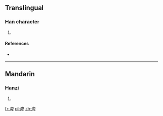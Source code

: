 ==Translingual==

===Han character===
{{Han char|rn=85|rad=水|as=08|sn=11|four=|canj=EHWJ}}

# {{defn|Han|sort=水08}}

====References====
* {{Han ref|kx=0633.371|hdz=31652.061|uh=6E12|ud=28178}}

----

==Mandarin==

===Hanzi===
{{cmn-hanzi|pin=[[pì]] ([[pi4]]), [[qīn]] ([[qin1]])|wg=p'i<sup>4</sup>, ch'in<sup>1</sup>}}

# {{defn|lang=cmn|sort=水08}}

[[fr:渒]]
[[pl:渒]]
[[zh:渒]]
